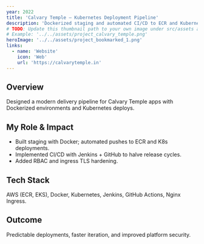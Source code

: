 ```yaml
---
year: 2022
title: 'Calvary Temple – Kubernetes Deployment Pipeline'
description: 'Dockerized staging and automated CI/CD to ECR and Kubernetes with faster, safer release cycles.'
# TODO: Update this thumbnail path to your own image under src/assets and keep the same relative format.
# Example: '../../assets/project_calvary_temple.png'
heroImage: '../../assets/project_bookmarked_1.png'
links:
  - name: 'Website'
    icon: 'Web'
    url: 'https://calvarytemple.in'
---
```


## Overview

Designed a modern delivery pipeline for Calvary Temple apps with Dockerized environments and Kubernetes deploys.

## My Role & Impact

- Built staging with Docker; automated pushes to ECR and K8s deployments.
- Implemented CI/CD with Jenkins + GitHub to halve release cycles.
- Added RBAC and ingress TLS hardening.

## Tech Stack

AWS (ECR, EKS), Docker, Kubernetes, Jenkins, GitHub Actions, Nginx Ingress.

## Outcome

Predictable deployments, faster iteration, and improved platform security.
